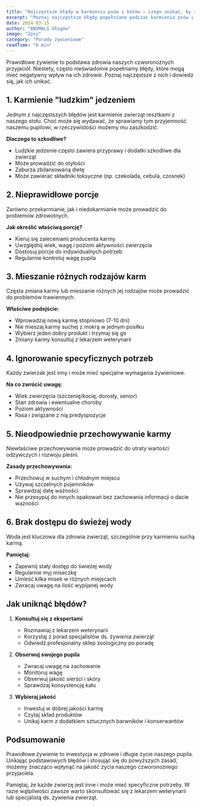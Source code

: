 ```yaml
---
title: "Najczęstsze błędy w karmieniu psów i kotów – czego unikać, by zadbać o zdrowie pupila?"
excerpt: "Poznaj najczęstsze błędy popełniane podczas karmienia psów i kotów oraz dowiedz się, jak ich unikać, by zapewnić swojemu pupilowi zdrowie i długie życie."
date: 2024-03-15
author: "ANIMALS Głogów"
image: "2psy"
category: "Porady żywieniowe"
readTime: "6 min"
---
```



<BlogImage src={dogFood2} alt="Dwa psy jedzące z misek" />

Prawidłowe żywienie to podstawa zdrowia naszych czworonożnych przyjaciół. Niestety, często nieświadomie popełniamy błędy, które mogą mieć negatywny wpływ na ich zdrowie. Poznaj najczęstsze z nich i dowiedz się, jak ich unikać.

## 1. Karmienie "ludzkim" jedzeniem

Jednym z najczęstszych błędów jest karmienie zwierząt resztkami z naszego stołu. Choć może się wydawać, że sprawiamy tym przyjemność naszemu pupilowi, w rzeczywistości możemy mu zaszkodzić.

**Dlaczego to szkodliwe?**
- Ludzkie jedzenie często zawiera przyprawy i dodatki szkodliwe dla zwierząt
- Może prowadzić do otyłości
- Zaburza zbilansowaną dietę
- Może zawierać składniki toksyczne (np. czekolada, cebula, czosnek)

## 2. Nieprawidłowe porcje

Zarówno przekarmianie, jak i niedokarmianie może prowadzić do problemów zdrowotnych.

**Jak określić właściwą porcję?**
- Kieruj się zaleceniami producenta karmy
- Uwzględnij wiek, wagę i poziom aktywności zwierzęcia
- Dostosuj porcje do indywidualnych potrzeb
- Regularnie kontroluj wagę pupila

## 3. Mieszanie różnych rodzajów karm

Częsta zmiana karmy lub mieszanie różnych jej rodzajów może prowadzić do problemów trawiennych.

**Właściwe podejście:**
- Wprowadzaj nową karmę stopniowo (7-10 dni)
- Nie mieszaj karmy suchej z mokrą w jednym posiłku
- Wybierz jeden dobry produkt i trzymaj się go
- Zmiany karmy konsultuj z lekarzem weterynarii

## 4. Ignorowanie specyficznych potrzeb

Każdy zwierzak jest inny i może mieć specjalne wymagania żywieniowe.

**Na co zwrócić uwagę:**
- Wiek zwierzęcia (szczenię/kocię, dorosły, senior)
- Stan zdrowia i ewentualne choroby
- Poziom aktywności
- Rasa i związane z nią predyspozycje

## 5. Nieodpowiednie przechowywanie karmy

Niewłaściwe przechowywanie może prowadzić do utraty wartości odżywczych i rozwoju pleśni.

**Zasady przechowywania:**
- Przechowuj w suchym i chłodnym miejscu
- Używaj szczelnych pojemników
- Sprawdzaj datę ważności
- Nie przesypuj do innych opakowań bez zachowania informacji o dacie ważności

## 6. Brak dostępu do świeżej wody

Woda jest kluczowa dla zdrowia zwierząt, szczególnie przy karmieniu suchą karmą.

**Pamiętaj:**
- Zapewnij stały dostęp do świeżej wody
- Regularnie myj miseczkę
- Umieść kilka misek w różnych miejscach
- Zwracaj uwagę na ilość wypijanej wody

## Jak uniknąć błędów?

1. **Konsultuj się z ekspertami**
   - Rozmawiaj z lekarzem weterynarii
   - Korzystaj z porad specjalistów ds. żywienia zwierząt
   - Odwiedź profesjonalny sklep zoologiczny po poradę

2. **Obserwuj swojego pupila**
   - Zwracaj uwagę na zachowanie
   - Monitoruj wagę
   - Obserwuj jakość sierści i skóry
   - Sprawdzaj konsystencję kału

3. **Wybieraj jakość**
   - Inwestuj w dobrej jakości karmę
   - Czytaj skład produktów
   - Unikaj karm z dodatkiem sztucznych barwników i konserwantów

## Podsumowanie

Prawidłowe żywienie to inwestycja w zdrowie i długie życie naszego pupila. Unikając podstawowych błędów i stosując się do powyższych zasad, możemy znacząco wpłynąć na jakość życia naszego czworonożnego przyjaciela.

Pamiętaj, że każde zwierzę jest inne i może mieć specyficzne potrzeby. W razie wątpliwości zawsze warto skonsultować się z lekarzem weterynarii lub specjalistą ds. żywienia zwierząt.
